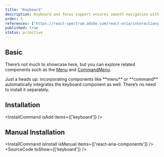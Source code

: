 ```yaml
---
title: "Keyboard"
description: Keyboard and focus support ensures smooth navigation with keys, essential for users without a mouse and appreciated by power users for quick access.
order: 5
references: ["https://react-spectrum.adobe.com/react-aria/interactions.html#keyboard-and-focus-behavior"]
published: true
status: primitive
---
```


## Basic
There’s not much to showcase here, but you can explore related components such as the [Menu](/docs/components/collections/menu) and [CommandMenu](/docs/components/controls/command-menu).

<Note>
  Just a heads up: incorporating components like **menu** or **command** automatically integrates the keyboard component as well. There’s no need to install it separately.
</Note>

## Installation
<InstallCommand isAdd items={['keyboard']} />

## Manual Installation
<InstallCommand isInstall isManual items={['react-aria-components']} />
<SourceCode toShow={['keyboard']} />
